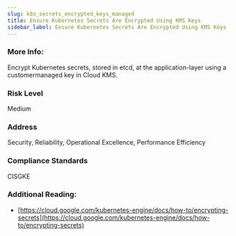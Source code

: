 ```yaml
---
slug: k8s_secrets_encrypted_keys_managed
title: Ensure Kubernetes Secrets Are Encrypted Using KMS Keys
sidebar_label: Ensure Kubernetes Secrets Are Encrypted Using KMS Keys
---
```


### More Info:

Encrypt Kubernetes secrets, stored in etcd, at the application-layer using a customermanaged key in Cloud KMS.

### Risk Level

Medium

### Address

Security, Reliability, Operational Excellence, Performance Efficiency

### Compliance Standards

CISGKE

### Additional Reading:

- [https://cloud.google.com/kubernetes-engine/docs/how-to/encrypting-secrets](https://cloud.google.com/kubernetes-engine/docs/how-to/encrypting-secrets) 

